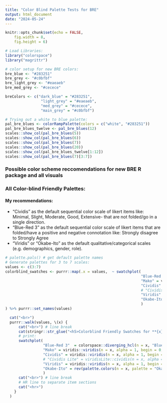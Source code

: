 ```yaml
---
title: "Color Blind Palette Tests for BRE"
output: html_document
date: "2024-05-24"
---
```


```r
knitr::opts_chunk$set(echo = FALSE, 
    fig.width = 8,
    fig.height = 6)

# Load Libraries:
library("colorspace")
library("magrittr")

# color setup for new BRE colors:
bre_blue <- "#283251"
bre_grey <- "#c0bfbf"
bre_light_grey <- "#eaeaeb"
bre_med_grey <- "#cecece"

breColors <- c("dark_blue" = "#283251",
                "light_grey" = "#eaeaeb",
                "med_grey" = "#cecece",
                "main_grey" = "#c0bfbf")

# Trying out a white to blue palette:
pal_bre_blues <- colorRampPalette(colors = c("white", "#283251"))
pal_bre_blues_twelve <- pal_bre_blues(12)
scales::show_col(pal_bre_blues(5))
scales::show_col(pal_bre_blues(6))
scales::show_col(pal_bre_blues(7))
scales::show_col(pal_bre_blues(20))
scales::show_col(pal_bre_blues_twelve[1:12])
scales::show_col(pal_bre_blues(7)[3:7])
```

### Possible color scheme reccomendations for new BRE R package and all visuals

### All Color-blind Friendly Palettes:

#### My recommendations:
- "Cividis" as the default sequential color scale of likert items like: Minimal, Slight, Moderate, Good, Extensive- that are not folded/go in a single direction.
- "Blue-Red 3" as the default sequential color scale of likert items that are folded/have a positive and negative connotation like: Strongly disagree to Strongly Agree
- "Viridis" or "Okabe-Ito" as the default qualitative/categorical scales (e.g. demographics, gender, role).


```r
# palette.pals() # get default palette names
# Generate palettes for 3 to 7 scales:
values <- c(3:7)
colorblind_swatches <- purrr::map(.x = values,  ~ swatchplot(
                                                             "Blue-Red 3"  = colorspace::diverging_hcl(n = .x, "Blue-Red 3", rev = TRUE),
                                                             "Mako" = viridis::viridis(n = .x, alpha = 1, begin = 0, end = 1, direction = -1, option = "mako"),
                                                             "Cividis" = viridis::viridis(n = .x, alpha = 1, begin = 0, end = 1, direction = -1, option = "cividis"),
                                                             # "Cividis Lite" = viridisLite::cividis(n = .x, alpha = 1, begin = 0, end = 1, direction = -1),
                                                             "Viridis" = viridis::viridis(n = .x, alpha = 1, begin = 0, end = 1, direction = -1, option = "viridis"),
                                                             "Okabe-Ito" = rev(palette.colors(n = .x, palette = "Okabe-Ito", recycle = FALSE, names = TRUE)),
                                                             )
) %>% purrr::set_names(values)

```

<!-- Print out the swatches -->

```r
  cat("<br>")
  purrr::walk(values, \(x) {
      cat("<br>") # line break
      cat(stringr::str_glue("<h5>Colorblind Friendly Swatches for **{x}** Items</h5>")) # h4 header
      # print:
      swatchplot(
                 "Blue-Red 3"  = colorspace::diverging_hcl(n = x, "Blue-Red 3", rev = TRUE),
                 "Mako" = viridis::viridis(n = x, alpha = 1, begin = 0, end = 1, direction = -1, option = "mako"),
                 "Cividis" = viridis::viridis(n = x, alpha = 1, begin = 0, end = 1, direction = -1, option = "cividis"),
                 # "Cividis Lite" = viridisLite::cividis(n = x, alpha = 1, begin = 0, end = 1, direction = -1),
                 "Viridis" = viridis::viridis(n = x, alpha = 1, begin = 0, end = 1, direction = -1, option = "viridis"),
                 "Okabe-Ito" = rev(palette.colors(n = x, palette = "Okabe-Ito", recycle = FALSE, names = TRUE)),
                 )
      cat("<br>") # line break
      # HR line to separate item sections
      cat("<hr>")
    }
  )
```
